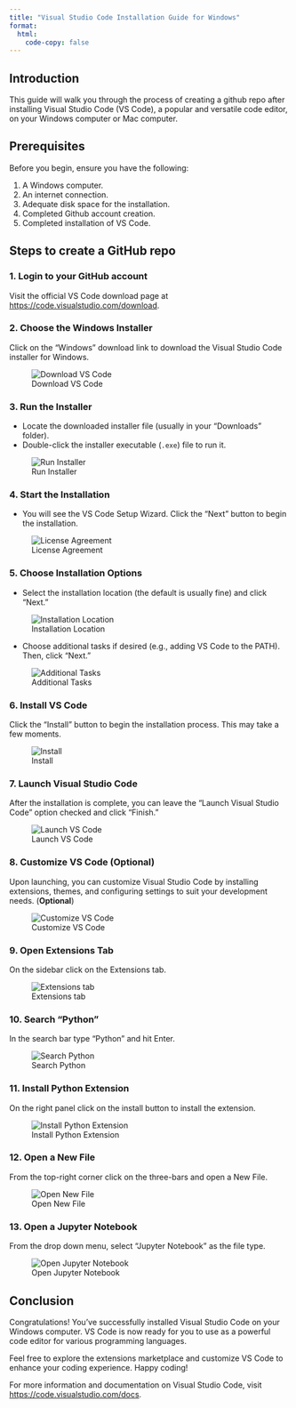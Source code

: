 ```yaml
---
title: "Visual Studio Code Installation Guide for Windows"
format: 
  html:
    code-copy: false
---
```


<html>
<head>
    <style>
        body {
            -webkit-user-select: none; /* Safari */
            -moz-user-select: none; /* Firefox */
            -ms-user-select: none; /* IE10+/Edge */
            user-select: none; /* Standard */
        }
    </style>
</head>
<body>

<!-- # Visual Studio Code Installation Guide for Windows -->

## Introduction

This guide will walk you through the process of creating a github repo after installing Visual Studio Code (VS Code), a popular and versatile code editor, on your Windows computer or Mac computer. 

<!-- VS Code provides a powerful environment for coding and development across various programming languages. -->

## Prerequisites

Before you begin, ensure you have the following:

1. A Windows computer.
2. An internet connection.
3. Adequate disk space for the installation.
4. Completed Github account creation.
4. Completed installation of VS Code.

## Steps to create a GitHub repo

### 1. Login to your GitHub account 

Visit the official VS Code download page at [https://code.visualstudio.com/download](https://code.visualstudio.com/download).

### 2. Choose the Windows Installer

Click on the "Windows" download link to download the Visual Studio Code installer for Windows.

![Download VS Code](images/screenshots/vscode-windows/screenshot-1.png)

### 3. Run the Installer

- Locate the downloaded installer file (usually in your "Downloads" folder).
- Double-click the installer executable (`.exe`) file to run it.

![Run Installer](images/screenshots/vscode-windows/screenshot-2.png)

### 4. Start the Installation

- You will see the VS Code Setup Wizard. Click the "Next" button to begin the installation.

![License Agreement](images/screenshots/vscode-windows/screenshot-3.png)

### 5. Choose Installation Options

- Select the installation location (the default is usually fine) and click "Next."

![Installation Location](images/screenshots/vscode-windows/screenshot-4.png)

- Choose additional tasks if desired (e.g., adding VS Code to the PATH). Then, click "Next."

![Additional Tasks](images/screenshots/vscode-windows/screenshot-5.png)

### 6. Install VS Code

Click the "Install" button to begin the installation process. This may take a few moments.

![Install](images/screenshots/vscode-windows/screenshot-6.png)

### 7. Launch Visual Studio Code

After the installation is complete, you can leave the "Launch Visual Studio Code" option checked and click "Finish."

![Launch VS Code](images/screenshots/vscode-windows/screenshot-7.png)

### 8. Customize VS Code (**Optional**)

Upon launching, you can customize Visual Studio Code by installing extensions, themes, and configuring settings to suit your development needs. (**Optional**) 

![Customize VS Code](images/screenshots/vscode-windows/screenshot-8.png)

### 9. Open Extensions Tab

On the sidebar click on the Extensions tab.

![Extensions tab](images/screenshots/vscode-windows/screenshot-9.png)

### 10. Search "Python"

In the search bar type "Python" and hit Enter.

![Search Python](images/screenshots/vscode-windows/screenshot-10.png)

### 11. Install Python Extension

On the right panel click on the install button to install the extension.

![Install Python Extension](images/screenshots/vscode-windows/screenshot-12.png)

### 12. Open a New File

From the top-right corner click on the three-bars and open a New File.

![Open New File](images/screenshots/vscode-windows/screenshot-13.png)

### 13. Open a Jupyter Notebook

From the drop down menu, select "Jupyter Notebook" as the file type.

![Open Jupyter Notebook](images/screenshots/vscode-windows/screenshot-14.png)

## Conclusion

Congratulations! You've successfully installed Visual Studio Code on your Windows computer. VS Code is now ready for you to use as a powerful code editor for various programming languages.

Feel free to explore the extensions marketplace and customize VS Code to enhance your coding experience. Happy coding!

For more information and documentation on Visual Studio Code, visit [https://code.visualstudio.com/docs](https://code.visualstudio.com/docs).

<!-- <br>
<footer>
  <p><small><small><small><small>This is a Quarto website. To learn more about Quarto websites visit <https://quarto.org/docs/websites>.<br>
  Author: Kartik Bulusu<br>
  Contact: <a href="mailto:bulusu@gwu.edu">bulusu</a><br>
  &copy; 2023 All rights reserved</small></small></small></small></p>
</footer> -->